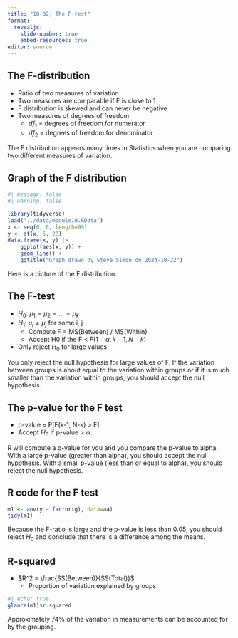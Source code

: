 ```yaml
---
title: "10-02, The F-test"
format: 
  revealjs:
    slide-number: true
    embed-resources: true
editor: source
---
```


## The F-distribution

-   Ratio of two measures of variation
-   Two measures are comparable if F is close to 1
-   F distribution is skewed and can never be negative
-   Two measures of degrees of freedom
    -   $df_1$ = degrees of freedom for numerator
    -   $df_2$ = degrees of freedom for denominator

:::notes
The F distribution appears many times in Statistics when you are comparing two different measures of variation.
:::

## Graph of the F distribution
  
```r
#| message: false
#| warning: false

library(tidyverse)
load("../data/module10.RData")
x <- seq(0, 6, length=99)
y <- df(x, 5, 28)
data.frame(x, y) |>
	ggplot(aes(x, y)) + 
	geom_line() +
	ggtitle("Graph drawn by Steve Simon on 2024-10-22")
```

:::notes
Here is a picture of the F distribution. 
:::

## The F-test

-   $H_0:\ \mu_1=\mu_2=...=\mu_k$
-   $H_1:\ \mu_i \ne \mu_j$ for some i, j
    -   Compute F = MS(Between) / MS(Within)
    -   Accept H0 if the F < $F(1-\alpha, k-1, N-k)$
-   Only reject $H_0$ for large values

:::notes
You only reject the null hypothesis for large values of F. If the variation between groups is about equal to the variation within groups or if it is much smaller than the variation within groups, you should accept the null hypothesis.
:::

## The p-value for the F test

-   p-value = P[F(k-1, N-k) > F]
-   Accept $H_0$ if p-value > $\alpha$.

:::notes
R will compute a p-value for you and you compare the p-value to alpha. With a large p-value (greater than alpha), you should accept the null hypothesis. With a small p-value (less than or equal to alpha), you should reject the null hypothesis.
:::

## R code for the F test

```r
m1 <- aov(y ~ factor(g), data=aa)
tidy(m1)
```

Because the F-ratio is large and the p-value is less than 0.05, you should reject $H_0$ and conclude that there is a difference among the means.

## R-squared

-   $R^2 = \frac{SS(Between)}{SS(Total)}$
    -   Proportion of variation explained by groups
    
```r
#| echo: true
glance(m1)$r.squared
```

Approximately 74% of the variation in measurements can be accounted for by the grouping.
